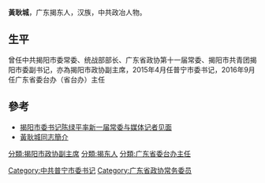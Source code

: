 '''黃耿城'''，广东揭东人，汉族，中共政冶人物。
==生平==

曾任中共揭阳市委常委、统战部部长、广东省政协第十一届常委、揭阳市共青团揭阳市委副书记，亦為揭阳市政协副主席，2015年4月任普宁市委书记，2016年9月任广东省委台办（省台办）主任
==參考==
*[http://www.jynews.net/Item/359190_2.aspx 揭阳市委书记陈绿平率新一届常委与媒体记者见面]
*[http://www.jieyang.gov.cn/view.aspx?q_aid=19908 黃耿城同志簡介]
{{中国政治人物小作品}}

[[分類:揭阳市政协副主席|分類:揭阳市政协副主席]]
[[分類:揭东人|分類:揭东人]]
[[Category:中共普宁市委书记|Category:中共普宁市委书记]]
[[Category:广东省政协常务委员|Category:广东省政协常务委员]]
[[分類:广东省委台办主任|分類:广东省委台办主任]]